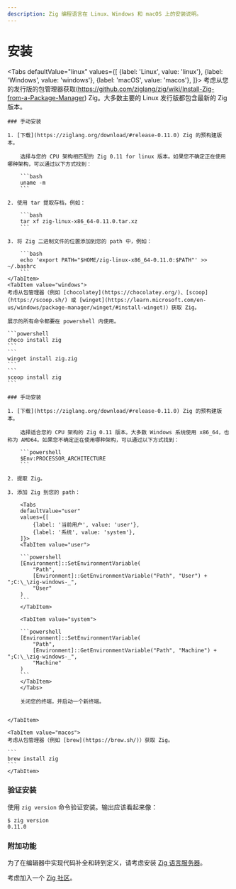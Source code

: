 ```yaml
---
description: Zig 编程语言在 Linux、Windows 和 macOS 上的安装说明。
---
```



# 安装

<Tabs
    defaultValue="linux"
    values={[
        {label: 'Linux', value: 'linux'},
        {label: 'Windows', value: 'windows'},
        {label: 'macOS', value: 'macos'},
    ]}>
    <TabItem value="linux">
    考虑从您的发行版的包管理器获取(https://github.com/ziglang/zig/wiki/Install-Zig-from-a-Package-Manager) Zig。大多数主要的 Linux 发行版都包含最新的 Zig 版本。

    ### 手动安装

    1. [下载](https://ziglang.org/download/#release-0.11.0) Zig 的预构建版本。

        选择与您的 CPU 架构相匹配的 Zig 0.11 for linux 版本。如果您不确定正在使用哪种架构，可以通过以下方式找到：

        ```bash
        uname -m
        ```

    2. 使用 tar 提取存档，例如：

        ```bash
        tar xf zig-linux-x86_64-0.11.0.tar.xz
        ```

    3. 将 Zig 二进制文件的位置添加到您的 path 中，例如：

        ```bash
        echo 'export PATH="$HOME/zig-linux-x86_64-0.11.0:$PATH"' >> ~/.bashrc
        ```
    </TabItem>
    <TabItem value="windows">
    考虑从包管理器（例如 [chocolatey](https://chocolatey.org/)、[scoop](https://scoop.sh/) 或 [winget](https://learn.microsoft.com/en-us/windows/package-manager/winget/#install-winget)）获取 Zig。

    展示的所有命令都要在 powershell 内使用。

    ```powershell
    choco install zig
    ```
    ```
    winget install zig.zig
    ```
    ```
    scoop install zig
    ```

    ### 手动安装

    1. [下载](https://ziglang.org/download/#release-0.11.0) Zig 的预构建版本。

        选择适合您的 CPU 架构的 Zig 0.11 版本。大多数 Windows 系统使用 x86_64，也称为 AMD64。如果您不确定正在使用哪种架构，可以通过以下方式找到：

        ```powershell
        $Env:PROCESSOR_ARCHITECTURE
        ```

    2. 提取 Zig。

    3. 添加 Zig 到您的 path：

        <Tabs
        defaultValue="user"
        values={[
            {label: '当前用户', value: 'user'},
            {label: '系统', value: 'system'},
        ]}>
        <TabItem value="user">

        ```powershell
        [Environment]::SetEnvironmentVariable(
            "Path",
            [Environment]::GetEnvironmentVariable("Path", "User") + ";C:\_\zig-windows-_",
            "User"
        )
        ```
        </TabItem>

        <TabItem value="system">

        ```powershell
        [Environment]::SetEnvironmentVariable(
            "Path",
            [Environment]::GetEnvironmentVariable("Path", "Machine") + ";C:\_\zig-windows-_",
            "Machine"
        )
        ```
        </TabItem>
        </Tabs>

        关闭您的终端，并启动一个新终端。


    </TabItem>

    <TabItem value="macos">
    考虑从包管理器（例如 [brew](https://brew.sh/)）获取 Zig。

    ```
    brew install zig
    ```
    </TabItem>

</Tabs>

### 验证安装

使用 `zig version` 命令验证安装。输出应该看起来像：

```
$ zig version
0.11.0
```

### 附加功能

为了在编辑器中实现代码补全和转到定义，请考虑安装 [Zig 语言服务器](https://github.com/zigtools/zls/#installation)。

考虑加入一个 [Zig 社区](https://github.com/ziglang/zig/wiki/Community)。